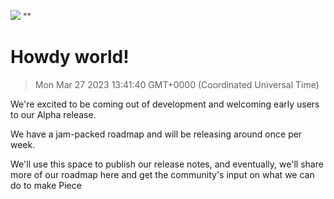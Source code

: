 ![](https://uploads-ssl.webflow.com/6143afec68f555387049efb3/630d1378d42644bfc7bbe0ae_ezgif_com-gif-maker_9eeb8d75ac7bd7992673565dc38a4b60_2000.jpeg)
""
# Howdy world!
> Mon Mar 27 2023 13:41:40 GMT+0000 (Coordinated Universal Time)
<p>We&#x27;re excited to be coming out of development and welcoming early users to our Alpha release.</p><p>We have a
    jam-packed roadmap and will be releasing around once per week.</p><p>We&#x27;ll use this space to publish our
    release notes, and eventually, we&#x27;ll share more of our roadmap here and get the community&#x27;s input on what
    we can do to make Piece
